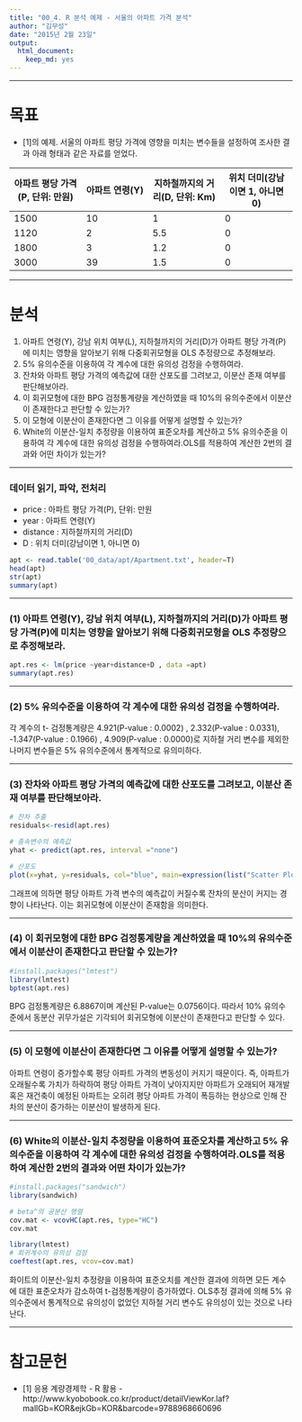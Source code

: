 ```yaml
---
title: "00_4. R 분석 예제 - 서울의 아파트 가격 분석"
author: "김무성"
date: "2015년 2월 23일"
output:
  html_document:
    keep_md: yes
---
```



---------------------------

# 목표

* [1]의 예제. 서울의 아파트 평당 가격에 영향을 미치는 변수들을 설정하여 조사한 결과 아래 형태과 같은 자료를 얻었다. 

아파트 평당 가격(P, 단위: 만원)  | 아파트 연령(Y) | 지하철까지의 거리(D, 단위: Km)  | 위치 더미(강남이면 1, 아니면 0)
------------- | ------------  | ------------- | -------------
  1500    | 10  | 1  | 0
  1120    | 2  | 5.5  | 0
  1800    | 3  | 1.2  | 0
  3000    | 39  | 1.5  | 0


-----------------------------

# 분석 
   (1) 아파트 연령(Y), 강남 위치 여부(L), 지하철까지의 거리(D)가 아파트 평당 가격(P)에 미치는 영향을 알아보기 위해 다중회귀모형을 OLS 추정량으로 추정해보라.
   (2) 5% 유의수준을 이용하여 각 계수에 대한 유의성 검정을 수행하여라.
   (3) 잔차와 아파트 평당 가격의 예측값에 대한 산포도를 그려보고, 이분산 존재 여부를 판단해보아라.
   (4) 이 회귀모형에 대한 BPG 검정통계량을 계산하였을 때 10%의 유의수준에서 이분산이 존재한다고 판단할 수 있는가?
   (5) 이 모형에 이분산이 존재한다면 그 이유를 어떻게 설명할 수 있는가?
   (6) White의 이분산-일치 추정량을 이용하여 표준오차를 계산하고 5% 유의수준을 이용하여 각 계수에 대한 유의성 검정을 수행하여라.OLS를 적용하여 계산한 2번의 결과와 어떤 차이가 있는가?
 

----------------------

### 데이터 읽기, 파악, 전처리

 * price : 아파트 평당 가격(P), 단위: 만원
 * year : 아파트 연령(Y)
 * distance : 지하철까지의 거리(D)
 * D : 위치 더미(강남이면 1, 아니면 0)
 
 
```r
apt <- read.table('00_data/apt/Apartment.txt', header=T)
head(apt)
str(apt)
summary(apt)
```

----------------

### (1) 아파트 연령(Y), 강남 위치 여부(L), 지하철까지의 거리(D)가 아파트 평당 가격(P)에 미치는 영향을 알아보기 위해 다중회귀모형을 OLS 추정량으로 추정해보라.


```r
apt.res <- lm(price ~year+distance+D , data =apt)
summary(apt.res)
```

---------------------------

### (2) 5% 유의수준을 이용하여 각 계수에 대한 유의성 검정을 수행하여라.

각 계수의 t- 검정통계량은 4.921(P-value : 0.0002) , 2.332(P-value : 0.0331), -1.347(P-value : 0.1966) , 4.909(P-value : 0.0000)로 지하철 거리 변수를 제외한 나머지 변수들은 5% 유의수준에서 통계적으로 유의미하다.


---------------------------

### (3) 잔차와 아파트 평당 가격의 예측값에 대한 산포도를 그려보고, 이분산 존재 여부를 판단해보아라.

```r
# 잔차 추출
residuals<-resid(apt.res)

# 종속변수의 예측값
yhat <- predict(apt.res, interval ="none")

# 산포도
plot(x=yhat, y=residuals, col="blue", main=expression(list("Scatter Plot of"~e[i]~and~hat(y[i]))))
```

그래프에 의하면 평당 아파트 가격 변수의 예측값이 커질수록 잔차의 분산이 커지는 경향이 나타난다. 이는 회귀모형에 이분산이 존재함을 의미한다.

---------------------------

### (4) 이 회귀모형에 대한 BPG 검정통계량을 계산하였을 때 10%의 유의수준에서 이분산이 존재한다고 판단할 수 있는가?

```r
#install.packages("lmtest")
library(lmtest)
bptest(apt.res)
```

BPG 검정통계량은 6.8867이며 계산된 P-value는 0.0756이다. 따라서 10% 유의수준에서 동분산 귀무가설은 기각되어 회귀모형에 이분산이 존재한다고 판단할 수 있다.

---------------------------

### (5) 이 모형에 이분산이 존재한다면 그 이유를 어떻게 설명할 수 있는가?

아파트 연령이 증가할수록 평당 아파트 가격의 변동성이 커지기 때문이다. 즉, 아파트가 오래될수록 가치가 하락하여 평당 아파트 가격이 낮아지지만 아파트가 오래되어 재개발 혹은 재건축이 예정된 아파트는 오히려 평당 아파트 가격이 폭등하는 현상으로 인해 잔차의 분산이 증가하는 이분산이 발생하게 된다.


---------------------------

### (6) White의 이분산-일치 추정량을 이용하여 표준오차를 계산하고 5% 유의수준을 이용하여 각 계수에 대한 유의성 검정을 수행하여라.OLS를 적용하여 계산한 2번의 결과와 어떤 차이가 있는가?


```r
#install.packages("sandwich")
library(sandwich)

# beta^의 공분산 행렬
cov.mat <- vcovHC(apt.res, type="HC")
cov.mat

library(lmtest)
# 회귀계수의 유의성 검정
coeftest(apt.res, vcov=cov.mat)
```

화이트의 이분산-일치 추정량을 이용하여 표준오치를 계산한 결과에 의하면 모든 계수에 대한 표준오차가 감소하여 t-검정통계량이 증가하였다. OLS추정 결과에 의해 5% 유의수준에서 통계적으로 유의성이 없었던 지하철 거리 변수도 유의성이 있는 것으로 나타난다.



---------------------------


# 참고문헌
 * [1] 응용 계량경제학 - R 활용 - http://www.kyobobook.co.kr/product/detailViewKor.laf?mallGb=KOR&ejkGb=KOR&barcode=9788968660696